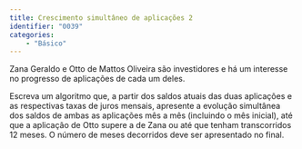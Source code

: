 ```yaml
---
title: Crescimento simultâneo de aplicações 2
identifier: "0039"
categories:
    - "Básico"
---
```


::: {.exercicio .avalia-algoritmo}
Zana Geraldo e Otto de Mattos Oliveira são investidores e há um interesse no progresso de aplicações de cada um deles.

Escreva um algoritmo que, a partir dos saldos atuais das duas aplicações e as respectivas taxas de juros mensais, apresente a evolução simultânea dos saldos de ambas as aplicações mês a mês (incluindo o mês inicial), até que a aplicação de Otto supere a de Zana ou até que tenham transcorridos 12\ meses. O número de meses decorridos deve ser apresentado no final.
:::